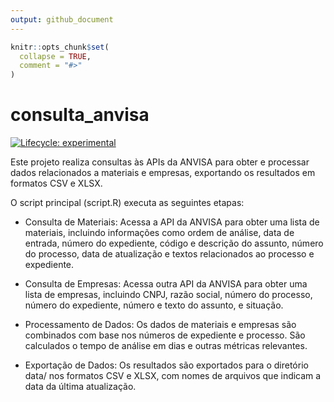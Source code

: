 ```yaml
---
output: github_document
---
```


<!-- README.md is generated from README.Rmd. Please edit that file -->

```r
knitr::opts_chunk$set(
  collapse = TRUE,
  comment = "#>"
)
```

# consulta_anvisa

<!-- badges: start -->
[![Lifecycle: experimental](https://img.shields.io/badge/lifecycle-experimental-orange.svg)](https://lifecycle.r-lib.org/articles/stages.html#experimental)
<!-- badges: end -->

Este projeto realiza consultas às APIs da ANVISA para obter e processar dados relacionados a materiais e empresas, exportando os resultados em formatos CSV e XLSX.

O script principal (script.R) executa as seguintes etapas:

-   Consulta de Materiais: Acessa a API da ANVISA para obter uma lista de materiais, incluindo informações como ordem de análise, data de entrada, número do expediente, código e descrição do assunto, número do processo, data de atualização e textos relacionados ao processo e expediente.

-   Consulta de Empresas: Acessa outra API da ANVISA para obter uma lista de empresas, incluindo CNPJ, razão social, número do processo, número do expediente, número e texto do assunto, e situação.

-   Processamento de Dados: Os dados de materiais e empresas são combinados com base nos números de expediente e processo. São calculados o tempo de análise em dias e outras métricas relevantes.

-   Exportação de Dados: Os resultados são exportados para o diretório data/ nos formatos CSV e XLSX, com nomes de arquivos que indicam a data da última atualização.
